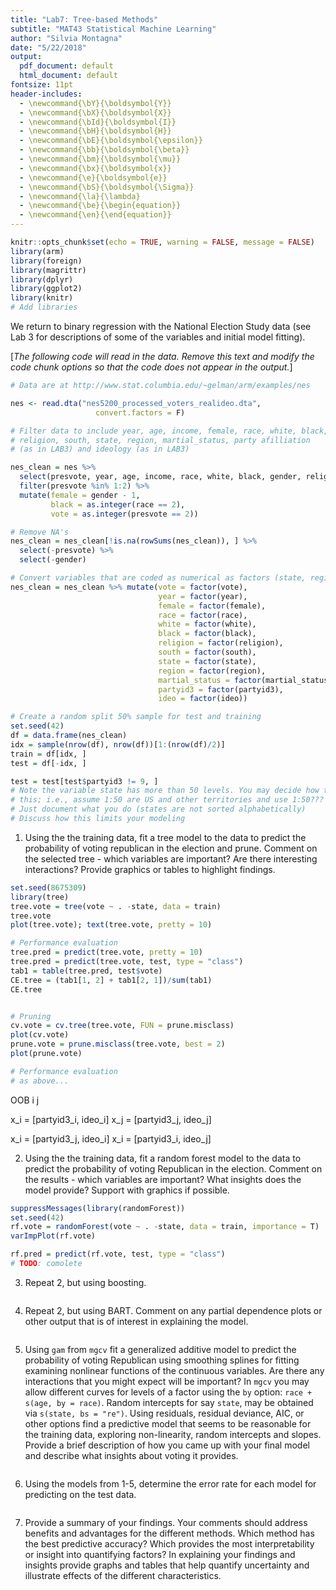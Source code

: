 ```yaml
---
title: "Lab7: Tree-based Methods"
subtitle: "MAT43 Statistical Machine Learning"
author: "Silvia Montagna"
date: "5/22/2018"
output:
  pdf_document: default
  html_document: default
fontsize: 11pt
header-includes:
  - \newcommand{\bY}{\boldsymbol{Y}}
  - \newcommand{\bX}{\boldsymbol{X}}
  - \newcommand{\bId}{\boldsymbol{I}}
  - \newcommand{\bH}{\boldsymbol{H}}
  - \newcommand{\bE}{\boldsymbol{\epsilon}}
  - \newcommand{\bb}{\boldsymbol{\beta}}
  - \newcommand{\bm}{\boldsymbol{\mu}}
  - \newcommand{\bx}{\boldsymbol{x}}
  - \newcommand{\e}{\boldsymbol{e}}
  - \newcommand{\bS}{\boldsymbol{\Sigma}}
  - \newcommand{\la}{\lambda}
  - \newcommand{\be}{\begin{equation}}
  - \newcommand{\en}{\end{equation}}
---
```


```r
knitr::opts_chunk$set(echo = TRUE, warning = FALSE, message = FALSE)
library(arm)
library(foreign)
library(magrittr)
library(dplyr)
library(ggplot2)
library(knitr)
# Add libraries
```

We return to binary regression with the National Election Study data (see Lab 3 for descriptions of some of the variables and initial model fitting). 

[*The following code will read in the data. Remove this text and modify the  code chunk options so that the code does not appear in the output.*]

```r
# Data are at http://www.stat.columbia.edu/~gelman/arm/examples/nes

nes <- read.dta("nes5200_processed_voters_realideo.dta",
                   convert.factors = F)

# Filter data to include year, age, income, female, race, white, black, 
# religion, south, state, region, martial_status, party afilliation
# (as in LAB3) and ideology (as in LAB3)

nes_clean = nes %>%
  select(presvote, year, age, income, race, white, black, gender, religion, south, state, region, martial_status, partyid3, ideo) %>% 
  filter(presvote %in% 1:2) %>%
  mutate(female = gender - 1,
         black = as.integer(race == 2),
         vote = as.integer(presvote == 2))

# Remove NA's 
nes_clean = nes_clean[!is.na(rowSums(nes_clean)), ] %>%
  select(-presvote) %>%
  select(-gender)

# Convert variables that are coded as numerical as factors (state, region, etc.) 
nes_clean = nes_clean %>% mutate(vote = factor(vote),
                                 year = factor(year),
                                 female = factor(female),
                                 race = factor(race),
                                 white = factor(white),
                                 black = factor(black),
                                 religion = factor(religion),
                                 south = factor(south),
                                 state = factor(state),
                                 region = factor(region),
                                 martial_status = factor(martial_status),
                                 partyid3 = factor(partyid3),
                                 ideo = factor(ideo))

# Create a random split 50% sample for test and training
set.seed(42)
df = data.frame(nes_clean)
idx = sample(nrow(df), nrow(df))[1:(nrow(df)/2)]
train = df[idx, ]
test = df[-idx, ]

test = test[test$partyid3 != 9, ]
# Note the variable state has more than 50 levels. You may decide how to handle
# this; i.e., assume 1:50 are US and other territories and use 1:50???
# Just document what you do (states are not sorted alphabetically)
# Discuss how this limits your modeling
```

1.  Using the the training data, fit a tree model to the data to predict the probability of voting republican in the election and prune. Comment on the selected tree - which variables are important? Are there interesting interactions? Provide graphics or tables to highlight findings.

```r
set.seed(8675309)
library(tree)
tree.vote = tree(vote ~ . -state, data = train)
tree.vote
plot(tree.vote); text(tree.vote, pretty = 10)

# Performance evaluation
tree.pred = predict(tree.vote, pretty = 10)
tree.pred = predict(tree.vote, test, type = "class")
tab1 = table(tree.pred, test$vote)
CE.tree = (tab1[1, 2] + tab1[2, 1])/sum(tab1)
CE.tree


# Pruning
cv.vote = cv.tree(tree.vote, FUN = prune.misclass)
plot(cv.vote)
prune.vote = prune.misclass(tree.vote, best = 2)
plot(prune.vote)

# Performance evaluation
# as above...
```
OOB i j

x_i = [partyid3_i, ideo_i]
x_j = [partyid3_j, ideo_j]

x_i = [partyid3_j, ideo_i]
x_i = [partyid3_i, ideo_j]

2.  Using the the training data, fit a random forest model to the data to predict the probability of voting Republican in the election.  Comment on the  results - which variables are important?  What insights does the model provide? Support with graphics if possible.

```r
suppressMessages(library(randomForest))
set.seed(42)
rf.vote = randomForest(vote ~ . -state, data = train, importance = T)
varImpPlot(rf.vote)

rf.pred = predict(rf.vote, test, type = "class")
# TODO: comolete
```



3. Repeat 2, but using boosting.

```r

```


4. Repeat 2, but using BART. Comment on any partial dependence plots or other output that is of interest in explaining the model.

```r

```



5.  Using `gam` from `mgcv`  fit a generalized additive model to predict the probability of voting Republican using smoothing splines for fitting examining nonlinear functions of the continuous variables.  Are there any interactions that you might expect will be important?
In `mgcv` you may allow different curves for levels of a factor using the `by` option:
`race + s(age, by = race)`.  Random intercepts for say `state`, may be obtained via `s(state, bs = "re")`. Using residuals, residual deviance, AIC, or other options find a predictive model that seems to be reasonable for the training data, exploring non-linearity, random intercepts and slopes. Provide a brief description of how you came up with your final model and describe what insights about voting it provides.

```r

```



6. Using the models from 1-5, determine the error rate for each model for predicting on the test data.

```r

```

7. Provide a summary of your findings. Your comments should address benefits and advantages for the different methods. Which method has the best predictive accuracy? Which provides the most interpretability or insight into quantifying factors? In explaining your findings and insights provide graphs and tables that help quantify uncertainty and illustrate effects of the different characteristics.

